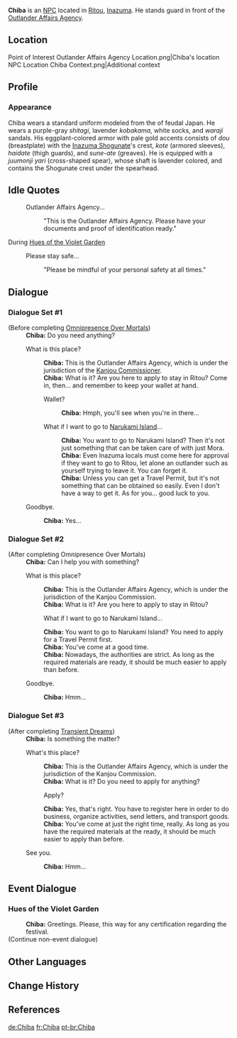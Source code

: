 {{Character Infobox
|type             = NPC
|image            = NPC Chiba.png
|realname         = 
|region           = Inazuma
|affiliation      = Kanjou Commission
|title            = Kanjou Commission Officer
|voiceEN          = [https://www.andrewealesvo.com/ Andrew Eales]<ref>Twitter: [https://twitter.com/AndrewEalesVO/status/1417875382192070657 EN VA Self Announcement]</ref><ref>IMDb: [[imdb:nm10288364|EN VA's Profile]]<!--this ref is given due to tweet wording being vague and not mentioning the character by name, IMDb should not be used as main source--></ref>
|voiceCN          = 
|voiceJP          = 
}}
'''Chiba''' {{Lang|ja=千葉}} is an [[NPC]] located in [[Ritou]], [[Inazuma]]. He stands guard in front of the [[Outlander Affairs Agency]].

==Location==
<gallery>
Point of Interest Outlander Affairs Agency Location.png|Chiba's location
NPC Location Chiba Context.png|Additional context
</gallery>

==Profile==
<!--
===Personality===
-->
===Appearance===
Chiba wears a standard uniform modeled from the {{Lang|''ashigaru''|ja=足軽}} of feudal Japan. He wears a purple-gray ''shitagi'', lavender ''kobakama'', white socks, and ''waraji'' sandals. His eggplant-colored armor with pale gold accents consists of ''dou'' (breastplate) with the [[Inazuma Shogunate]]'s crest, ''kote'' (armored sleeves), ''haidate'' (thigh guards), and ''sune-ate'' (greaves). He is equipped with a ''juumonji yari'' (cross-shaped spear), whose shaft is lavender colored, and contains the Shogunate crest under the spearhead.

==Idle Quotes==
{{Dialogue start}}
: {{DIcon|Idle}} Outlander Affairs Agency...
:: {{A|VO Chiba 01.ogg}} "This is the Outlander Affairs Agency. Please have your documents and proof of identification ready."
{{Dialogue end}}

;During [[Hues of the Violet Garden]]
{{Dialogue start}}
: {{DIcon|Idle}} Please stay safe...
:: {{A|VO Chiba Irodori 01.ogg}} "Please be mindful of your personal safety at all times."
{{Dialogue end}}

==Dialogue==
===Dialogue Set #1===
{{Dialogue start}}
;(Before completing [[Omnipresence Over Mortals]])
:'''Chiba:''' Do you need anything?
:{{DIcon}} What is this place?
::'''Chiba:''' This is the Outlander Affairs Agency, which is under the jurisdiction of the [[Hiiragi Shinsuke|Kanjou Commissioner]].
::'''Chiba:''' What is it? Are you here to apply to stay in Ritou? Come in, then... and remember to keep your wallet at hand.
::{{DIcon}} Wallet?
:::'''Chiba:''' Hmph, you'll see when you're in there...
::{{DIcon}} What if I want to go to [[Narukami Island]]...
:::'''Chiba:''' You want to go to Narukami Island? Then it's not just something that can be taken care of with just Mora.
:::'''Chiba:''' Even Inazuma locals must come here for approval if they want to go to Ritou, let alone an outlander such as yourself trying to leave it. You can forget it.
:::'''Chiba:''' Unless you can get a Travel Permit, but it's not something that can be obtained so easily. Even I don't have a way to get it. As for you... good luck to you.
:{{DIcon}} Goodbye.
::'''Chiba:''' Yes...
{{Dialogue end}}

===Dialogue Set #2===
{{Dialogue start}}
;(After completing Omnipresence Over Mortals)
:'''Chiba:''' Can I help you with something?
:{{DIcon}} What is this place?
::'''Chiba:''' This is the Outlander Affairs Agency, which is under the jurisdiction of the Kanjou Commission.
::'''Chiba:''' What is it? Are you here to apply to stay in Ritou?
::{{DIcon}} What if I want to go to Narukami Island...
::'''Chiba:''' You want to go to Narukami Island? You need to apply for a Travel Permit first.
::'''Chiba:''' You've come at a good time.
::'''Chiba:''' Nowadays, the authorities are strict. As long as the required materials are ready, it should be much easier to apply than before.
:{{DIcon}} Goodbye.
::'''Chiba:''' Hmm...
{{Dialogue end}}

===Dialogue Set #3===
{{Dialogue start}}
;(After completing [[Transient Dreams]])
:'''Chiba:''' Is something the matter?
:{{DIcon}} What's this place?
::'''Chiba:''' This is the Outlander Affairs Agency, which is under the jurisdiction of the Kanjou Commission.
::'''Chiba:''' What is it? Do you need to apply for anything?
::{{DIcon}} Apply?
::'''Chiba:''' Yes, that's right. You have to register here in order to do business, organize activities, send letters, and transport goods.
::'''Chiba:''' You've come at just the right time, really. As long as you have the required materials at the ready, it should be much easier to apply than before.
:{{DIcon}} See you.
::'''Chiba:''' Hmm...
{{Dialogue end}}

==Event Dialogue==
===Hues of the Violet Garden===
{{Dialogue start}}
:'''Chiba:''' Greetings. Please, this way for any certification regarding the festival.
;(Continue non-event dialogue)
{{Dialogue end}}

==Other Languages==
{{Other Languages
|default_hidden = 1
|en      = Chiba
|zhs     = 千叶
|zhs_rm  = Qiānyè
|zht     = 千葉
|zht_rm  = Qiānyè
|ja      = 千葉
|ja_rm   = Chiba
|ko      = 치바
|ko_rm   = Chiba
|es      = Chiba
|fr      = Chiba
|ru      = Тиба
|th      = Chiba
|vi      = Chiba
|de      = Chiba
|id      = Chiba
|pt      = Chiba
|tr      = Chiba
|it      = Chiba
}}

==Change History==
{{Change History|2.0}}

==References==
{{Reflist}}

[[de:Chiba]]
[[fr:Chiba]]
[[pt-br:Chiba]]